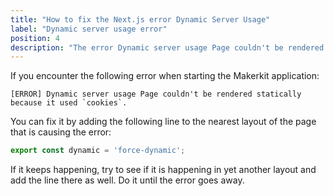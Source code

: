 ```yaml
---
title: "How to fix the Next.js error Dynamic Server Usage"
label: "Dynamic server usage error"
position: 4
description: "The error Dynamic server usage Page couldn't be rendered statically because it used `cookies` is a common issue in Next.js. Here is the fix."
---
```


If you encounter the following error when starting the Makerkit application:

```
[ERROR] Dynamic server usage Page couldn't be rendered statically because it used `cookies`.
```

You can fix it by adding the following line to the nearest layout of the page that is causing the error:

```ts
export const dynamic = 'force-dynamic';
```

If it keeps happening, try to see if it is happening in yet another layout and add the line there as well. Do it until the error goes away.